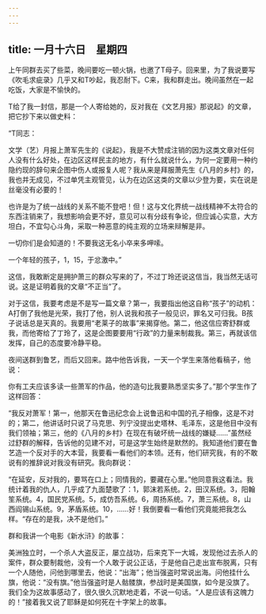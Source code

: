 ```yaml
---
---
---
```

title: 一月十六日　星期四
---




上午同群去买了些菜，晚间要吃一顿火锅，也邀了T母子。回来里，为了我说要写《吹毛求疵录》几乎又和T吵起，我忍耐下。C来，我和群走出。晚间虽然在一起吃饭，大家是不愉快的。

T给了我一封信，那是一个人寄给她的，反对我在《文艺月报》那说起》的文章，把它抄下来以做史料：

“T同志：

文学（艺）月报上萧军先生的《说起》，我是不大赞成注销的因为这类文章对任何人没有什么好处，在边区这样民主的地方，有什么就说什么，为何一定要用一种约隐约现的辞句来企图中伤人或报复人呢？我从来是拜服萧先生《八月的乡村》的，我也并无成见，不过单凭主观管见，认为在边区这类的文章以少登为要，实在说是丝毫没有必要的！

也许是为了统一战线的关系不能不登吧！但！这与文化界统一战线精神不太符合的东西注销来了，我想影响会更不好，意见可以有分歧有争论，但应诚心实意，大方坦白，不宜勾心斗角，采取一种恶意的纯主观的立场来辩解是非。

一切你们是会知道的！不要我这无名小卒来多呷嗦。

一个年轻的孩子，1，15，于忿激中。”



这信，我敢断定是拥护萧三的群众写来的了，不过丁玲还说这信当，我当然无话可说。这是证明着我的文章“不正当”了。

对于这信，我要考虑是不是写一篇文章？第一，我要指出他这自称“孩子”的动机：A打倒了我他是光荣，我打了他，别人说我和孩子一般见识，罪名又可归我。B孩子说话总是天真的。我要用“老莱子的故事”来揭穿他。第二，他这信应寄舒群或我，而他寄给了丁玲了，这是企图要要用“行政”的力量来制裁我。第三，再就该信发挥，自己的态度要冷静平稳。

夜间送群到鲁艺，而后又回来。路中他告诉我，一天一个学生来落他看稿子，他说：

你有工夫应该多读一些萧军的作品，他的造句比我要熟悉坚实多了。”那个学生作了这样回答：

“我反对萧军！第一，他那天在鲁迅纪念会上说鲁迅和中国的孔子相像，这是不对的；第二，他讲话时只说了马克思、列宁没提出史塔林、毛泽东，这是他目中没有我们领袖；第三，他的《八月的乡村》在现在有破坏统一战线的嫌疑……”虽然经过舒群的解释，告诉他的见建不对，可是这学生始终是默然的。我知道他们要在鲁艺造一个反对手的大本营，我要看一看他们的本领。还有，他们研究我，有的不敢说有的推辞说对我没有研究。我向群说：

“在延安，反对我的，要骂在口上；同情我的，要藏在心里。”他同意我这看法。我统计着我的仇人，几乎成了九面楚歌了：1，郭沫若系统。2，田汉系统。3，阳翰笙系统。4，国民党系统。5，成仿吾系统。6，周扬系统。7，萧三系统。8，山西阎锡山系统。9，茅盾系统。10，……好！我倒要看一看他们究竟能把我怎么样。“存在的是我，决不是他们。”

群和我讲一个电影《新水浒》的故事：

美洲独立时，一个杀人大盗反正，屡立战功，后来克下一大城，发现他过去杀人的案件，群众要制裁他，没有一个人敢于说公正话，于是他自己走出宣布脱离，只有一个人随他，问他到哪里去，他说：“出海”；他当强盗时常说出海。问他挂什么旗，他说：“没有旗。”他当强盗时是人骷髅旗，参战时是美国旗，如今是没旗了。我们全为这故事感动了，很久很久沉默地走着，不说一句话。“人是应该有这魄力的！”接着我又说了耶稣是如何死在十字架上的故事。